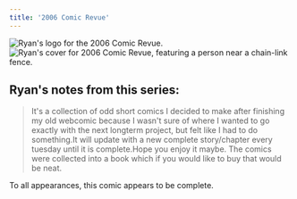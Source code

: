 ```yaml
---
title: '2006 Comic Revue'
---
```


![Ryan's logo for the 2006 Comic Revue.](/images/2006-comic-revue/crlogo.gif)
![Ryan's cover for 2006 Comic Revue, featuring a person near a chain-link fence.](/images/2006-comic-revue/crmain11.gif)

## Ryan's notes from this series:

> It's a collection of odd short comics I decided to make after finishing my old webcomic because I wasn't sure of where I wanted to go exactly with the next longterm project, but felt like I had to do something.It will update with a new complete story/chapter every tuesday until it is complete.Hope you enjoy it maybe. The comics were collected into a book which if you would like to buy that would be neat.

To all appearances, this comic appears to be complete.
